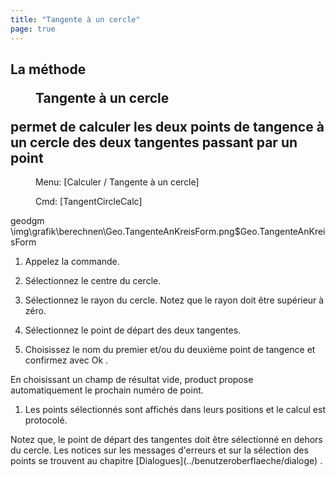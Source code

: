 ```yaml
---
title: "Tangente à un cercle"
page: true
---
```

## La m&#233;thode  <Menu>Tangente à un cercle</Menu>  permet de calculer les deux points de tangence &#224; un cercle des deux tangentes passant par un point
 <Menu> Menu: [Calculer / Tangente à un cercle] </Menu> 
 <Menu> Cmd: [TangentCircleCalc] </Menu> 

 <Placeholder>geodgm</Placeholder><Image>\img\grafik\berechnen\Geo.TangenteAnKreisForm.png$Geo.TangenteAnKreisForm</Image>


1. Appelez la commande.

2. S&#233;lectionnez le centre du cercle. 

3. S&#233;lectionnez le rayon du cercle. Notez que le rayon doit &#234;tre sup&#233;rieur &#224; z&#233;ro.

4. S&#233;lectionnez le point de d&#233;part des deux tangentes. 

5. Choisissez le nom du premier et/ou du deuxi&#232;me point de tangence et confirmez avec <Border>   Ok   </Border> .



<Success>
En choisissant un champ de r&#233;sultat vide,  <Placeholder>product</Placeholder> propose automatiquement le prochain num&#233;ro de point.
</Success>


1. Les points s&#233;lectionn&#233;s sont affich&#233;s dans leurs positions et le calcul est protocol&#233;.




<Success>
Notez que, le point de d&#233;part des tangentes doit &#234;tre s&#233;lectionn&#233; en dehors du cercle.
</Success>

<Success>
Les notices sur les messages d&#39;erreurs et sur la s&#233;lection des points se trouvent au chapitre [Dialogues](../benutzeroberflaeche/dialoge)
.
</Success>
